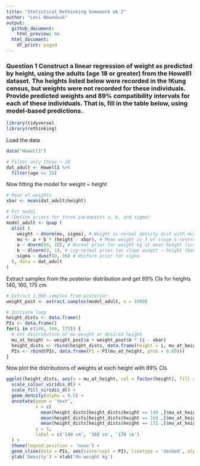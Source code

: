 ```yaml
---
title: "Statistical Rethinking homework wk 2"
author: "Levi Newediuk"
output:
  github_document:
    html_preview: no
  html_document:
    df_print: paged
---
```


### __Question 1__ Construct a linear regression of weight as predicted by height, using the adults (age 18 or greater) from the Howell1 dataset. The heights listed below were recorded in the !Kung census, but weights were not recorded for these individuals. Provide predicted weights and 89% compatibility intervals for each of these individuals. That is, fill in the table below, using model-based predictions.

```r

library(tidyverse)
library(rethinking)

```

Load the data

```r
data("Howell1")

# Filter only those > 18
dat_adult <- Howell1 %>%
  filter(age >= 18)
```

Now fitting the model for weight ~ height

```r
# Mean of weights
xbar <- mean(dat_adult$height)

# Fit model
# (Define priors for three parameters a, b, and sigma)
model_adult <- quap (
  alist (
    weight ~ dnorm(mu, sigma), # Weight as normal density dist with mu, sigma
    mu <- a + b * (height - xbar), # Mean weight as f of slope & centred height
    a ~ dnorm(50, 20), # Normal prior for weight kg at mean height (intercept)
    b ~ dlnorm(0, 1), # Log-normal prior for slope wieght ~ height (keep pos.)
    sigma ~ dunif(0, 50) # Uniform prior for sigma
  ), data = dat_adult
)
```

Extract samples from the posterior distribution and get 89% CIs for heights 140, 160, 175 cm

```r
# Extract 1,000 samples from posterior
weight_post <- extract.samples(model_adult, n = 1000)

# Initiate loop
height_dists <- data.frame()
PIs <- data.frame()
for(i in c(140, 160, 175)) {
  # Get distribution of mu weight at desired height
  mu_at_height <- weight_post$a + weight_post$b * (i - xbar)
  height_dists <- rbind(height_dists, data.frame(height = i, mu_at_height))
  PIs <- rbind(PIs, data.frame(PI = PI(mu_at_height, prob = 0.89)))
}
```

Now plot the distributions of weights at each height with 89% CIs

```r
ggplot(height_dists, aes(x = mu_at_height, col = factor(height), fill = factor(height))) +
  scale_colour_viridis_d() +
  scale_fill_viridis_d() +
  geom_density(alpha = 0.5) +
  annotate(geom = 'text', 
           x = c( 
             mean(height_dists[height_dists$height == 140 ,]$mu_at_height),
             mean(height_dists[height_dists$height == 160 ,]$mu_at_height),
             mean(height_dists[height_dists$height == 175 ,]$mu_at_height)),
           y = 1,
           label = c('140 cm', '160 cm', '170 cm')
  ) +
  theme(legend.position = 'none') +
  geom_vline(data = PIs, aes(xintercept = PI), linetype = 'dashed', alpha = 0.3) +
  ylab('Density') + xlab('Mu weight kg')

```




